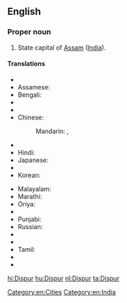 ==English==
{{wikipedia}}

===Proper noun===
{{en-proper noun}}

# State capital of [[Assam]] ([[India]]).

====Translations====
{{trans-top|state capital of Assam, India}}
* {{trreq|ar}}
* Assamese: {{t-|as|দিছপুৰ|sc=Beng}}
* Bengali: {{t-|bn|দিসপুর|sc=Beng}}
* {{trreq|my}}
* {{trreq|Chhattisgarhi}}
* Chinese:
*: Mandarin: {{t|cmn|第斯普爾|sc=Hani}},  {{t|cmn|第斯普尔|tr=Dìsīpǔ'ěr|sc=Hani}}
* {{trreq|gu}}
* Hindi: {{t+|hi|दिसपुर|tr=dispur}}
* Japanese: {{t-|ja|ディスプル|tr=Disupuru}}
* {{trreq|kn}}
* Korean: {{t|ko|디스푸르|sc=Kore|tr=diseupureu}}
{{trans-mid}}
* Malayalam: {{t|ml|ദിസ്‌പൂർ|sc=Mlym}}
* Marathi: {{t|mr|दिसपूर|sc=Deva}}
* Oriya: {{t|or|ଦିସପୁର|sc=Orya}}
* {{trreq|pt}}
* Punjabi: {{t|pa|ਦਿਸਪੁਰ|sc=Guru}}
* Russian: {{t-|ru|Диспур|m|tr=Dispúr}}
* {{trreq|Santali}}
* {{trreq|Sikkimese}}
* Tamil: {{t|ta|திஸ்பூர்|sc=Taml}}
* {{trreq|te}}
* {{trreq|th}}
{{trans-bottom}}

[[Category:en:Cities]]
[[Category:en:India]]

[[hi:Dispur]]
[[hu:Dispur]]
[[nl:Dispur]]
[[ta:Dispur]]